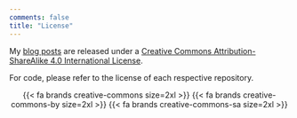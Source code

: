 ```yaml
---
comments: false
title: "License"
---
```


My [blog posts](/blog) are released under a [Creative Commons Attribution-ShareAlike 4.0 International License](http://creativecommons.org/licenses/by-sa/4.0/).

For code, please refer to the license of each respective repository.

<center>
{{< fa brands creative-commons size=2xl >}} {{< fa brands creative-commons-by size=2xl >}} {{< fa brands creative-commons-sa size=2xl >}}
</center>